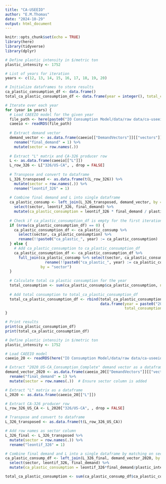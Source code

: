 ```yaml
---
title: "CA-USEEIO"
author: "E.M.Thomas"
date: "2024-10-29"
output: html_document
---
```


```r
knitr::opts_chunk$set(echo = TRUE)
library(here)
library(tidyverse)
library(dplyr)
```


```r
# Define plastic intensity in $/metric ton
plastic_intensity <- 1752

# List of years for iteration
years <- c(12, 13, 14, 15, 16, 17, 18, 19, 20)

# Initialize dataframes to store results
ca_plastic_consumption_df <- data.frame()
total_ca_plastic_consumption_df <- data.frame(year = integer(), total_consumption = numeric())

# Iterate over each year
for (year in years) {
  # Load CAEEIO model for the given year
  file_path <- here(paste0("IO Consumption Model/data/raw data/ca-useeior/CAEEIOv1.0-s-", year, ".rds"))
  caeeio <- readRDS(file_path)
  
  # Extract demand vector
  demand_vector <- as.data.frame(caeeio[["DemandVectors"]][["vectors"]][[paste0("20", year, "_US-CA_Consumption_Complete")]]) %>% 
    rename("final_demand" = 1) %>%
    mutate(sector = row.names(.))
  
  # Extract "L" matrix and CA-326 producer row
  L <- as.data.frame(caeeio[["L"]])
  L_row_326 <- L["326/US-CA", , drop = FALSE]
  
  # Transpose and convert to dataframe
  L_326_transposed <- as.data.frame(t(L_row_326)) %>%
    mutate(sector = row.names(.)) %>%
    rename("leontif_326" = 1)
  
  # Combine final demand and L into single dataframe
  ca_plastic_consump <- left_join(L_326_transposed, demand_vector, by = "sector") %>%
    select(sector, leontif_326, final_demand) %>%
    mutate(ca_plastic_consumption = leontif_326 * final_demand / plastic_intensity)
  
  # Check if ca_plastic_consumption_df is empty for the first iteration
  if (nrow(ca_plastic_consumption_df) == 0) {
    ca_plastic_consumption_df <- ca_plastic_consump %>%
      select(sector, ca_plastic_consumption) %>%
      rename(!!paste0("ca_plastic_", year) := ca_plastic_consumption)
  } else {
    # Add ca_plastic_consumption to ca_plastic_consumption_df
    ca_plastic_consumption_df <- ca_plastic_consumption_df %>%
      full_join(ca_plastic_consump %>% select(sector, ca_plastic_consumption) %>%
                  rename(!!paste0("ca_plastic_", year) := ca_plastic_consumption),
                by = "sector")
  }
  
  # Calculate total ca plastic consumption for the year
  total_consumption <- sum(ca_plastic_consump$ca_plastic_consumption, na.rm = TRUE)
  
  # Add total consumption to total_ca_plastic_consumption_df
  total_ca_plastic_consumption_df <- rbind(total_ca_plastic_consumption_df, 
                                           data.frame(year = paste0("20", year), 
                                                      total_consumption = total_consumption))
}

# Print results
print(ca_plastic_consumption_df)
print(total_ca_plastic_consumption_df)


```



```r
# Define plastic intensity in $/metric ton
plastic_intensity <- 1752

# Load CAEEIO model
caeeio_20 <- readRDS(here("IO Consumption Model/data/raw data/ca-useeior/CAEEIOv1.0-s-20.rds"))

# Extract "2020_US-CA_Consumption_Complete" demand vector as a dataframe
demand_vector_2020 <- as.data.frame(caeeio_20[["DemandVectors"]][["vectors"]][["2020_US-CA_Consumption_Complete"]]) %>% 
  rename("final_demand" = 1) %>%
  mutate(sector = row.names(.))  # Ensure sector column is added

# Extract "L" matrix as a dataframe
L_2020 <- as.data.frame(caeeio_20[["L"]])

# Extract CA-326 producer row
L_row_326_US_CA <- L_2020["326/US-CA", , drop = FALSE]

# Transpose and convert to dataframe
L_326_transposed <- as.data.frame(t(L_row_326_US_CA)) 

# Add row names as sector column
L_326_final <- L_326_transposed %>%
  mutate(sector = row.names(.)) %>% 
  rename("leontif_326" = 1)

# Combine final demand and L into a single dataframe by matching on sector
ca_plastic_consump_df <- left_join(L_326_final, demand_vector_2020, by = "sector") %>% 
  select(sector, leontif_326, final_demand) %>% 
  mutate(ca_plastic_consumption = leontif_326*final_demand/plastic_intensity)

total_ca_plastic_consumption <- sum(ca_plastic_consump_df$ca_plastic_consumption)

```
